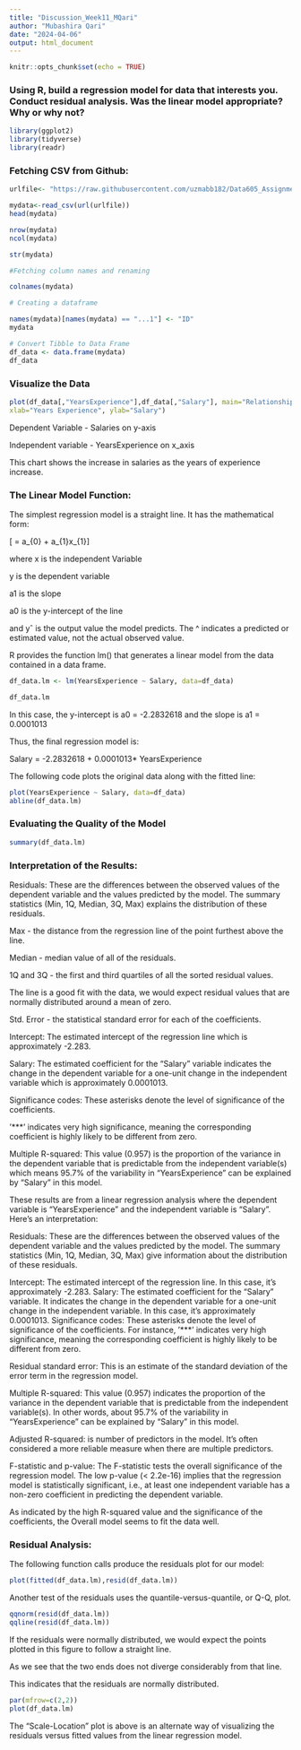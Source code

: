 ```yaml
---
title: "Discussion_Week11_MQari"
author: "Mubashira Qari"
date: "2024-04-06"
output: html_document
---
```


```r
knitr::opts_chunk$set(echo = TRUE)
```

### Using R, build a  regression model for data that interests you. Conduct residual analysis.  Was the linear model appropriate? Why or why not?

```r
library(ggplot2)
library(tidyverse)
library(readr)

```

### Fetching CSV from Github:

```r
urlfile<- "https://raw.githubusercontent.com/uzmabb182/Data605_Assignment/main/sal_by_exp.csv"

mydata<-read_csv(url(urlfile))
head(mydata)
```

```r
nrow(mydata)
ncol(mydata)

str(mydata)
```
```r
#Fetching column names and renaming

colnames(mydata)

```

```r
# Creating a dataframe

names(mydata)[names(mydata) == "...1"] <- "ID"
mydata
```

```r
# Convert Tibble to Data Frame
df_data <- data.frame(mydata)
df_data
```


### Visualize the Data

```r
plot(df_data[,"YearsExperience"],df_data[,"Salary"], main="Relationship Trend",
xlab="Years Experience", ylab="Salary")
```
Dependent Variable - Salaries on y-axis

Independent variable - YearsExperience on x_axis

This chart shows the increase in salaries as the years of experience increase.

### The Linear Model Function:

The simplest regression model is a straight line. It has the mathematical form: 


\[\hat{y} = a_{0} + a_{1}x_{1}\]

where x is the independent Variable

y is the dependent variable

a1 is the slope

a0 is the y-intercept of the line

and yˆ is the output value the model predicts. The ^ indicates a
predicted or estimated value, not the actual observed value.

R provides the function lm() that generates a linear model from the data
contained in a data frame.

```r
df_data.lm <- lm(YearsExperience ~ Salary, data=df_data)

df_data.lm

```
In this case, the y-intercept is a0 = -2.2832618 and the slope is a1 = 0.0001013

Thus, the final regression model is:

Salary = -2.2832618 + 0.0001013* YearsExperience

The following code plots the original data along with the fitted line:

```r
plot(YearsExperience ~ Salary, data=df_data)
abline(df_data.lm)

```

### Evaluating the Quality of the Model

```r
summary(df_data.lm)
```
### Interpretation of the Results:

Residuals: These are the differences between the observed values of the dependent variable and the values predicted by the model. The summary statistics (Min, 1Q, Median, 3Q, Max) explains the distribution of these residuals.

Max - the distance from the regression line of the point furthest above the line.

Median - median value of all of the residuals.

1Q and 3Q - the first and third quartiles of all the sorted residual values. 

The line is a good fit with the data, we would expect residual values that are normally distributed around a mean of zero.

Std. Error - the statistical standard error for each of the coefficients.

Intercept: The estimated intercept of the regression line which is approximately -2.283.

Salary: The estimated coefficient for the "Salary" variable indicates the change in the dependent variable for a one-unit change in the independent variable which is approximately 0.0001013.

Significance codes: These asterisks denote the level of significance of the coefficients.  

'***' indicates very high significance, meaning the corresponding coefficient is highly likely to be different from zero.

Multiple R-squared: This value (0.957) is the proportion of the variance in the dependent variable that is predictable from the independent variable(s) which means 95.7% of the variability in "YearsExperience" can be explained by "Salary" in this model.


These results are from a linear regression analysis where the dependent variable is "YearsExperience" and the independent variable is "Salary". Here's an interpretation:

Residuals: These are the differences between the observed values of the dependent variable and the values predicted by the model. The summary statistics (Min, 1Q, Median, 3Q, Max) give information about the distribution of these residuals.


Intercept: The estimated intercept of the regression line. In this case, it's approximately -2.283.
Salary: The estimated coefficient for the "Salary" variable. It indicates the change in the dependent variable for a one-unit change in the independent variable. In this case, it's approximately 0.0001013.
Significance codes: These asterisks denote the level of significance of the coefficients. For instance, '***' indicates very high significance, meaning the corresponding coefficient is highly likely to be different from zero.

Residual standard error: This is an estimate of the standard deviation of the error term in the regression model.

Multiple R-squared: This value (0.957) indicates the proportion of the variance in the dependent variable that is predictable from the independent variable(s). In other words, about 95.7% of the variability in "YearsExperience" can be explained by "Salary" in this model.

Adjusted R-squared: is number of predictors in the model. It's often considered a more reliable measure when there are multiple predictors.

F-statistic and p-value: The F-statistic tests the overall significance of the regression model. The low p-value (< 2.2e-16) implies that the regression model is statistically significant, i.e., at least one independent variable has a non-zero coefficient in predicting the dependent variable.

As indicated by the high R-squared value and the significance of the coefficients, the Overall model seems to fit the data well.

### Residual Analysis:

The following function calls produce the residuals plot for our model:

```r
plot(fitted(df_data.lm),resid(df_data.lm))
```
Another test of the residuals uses the quantile-versus-quantile, or Q-Q,
plot.

```r
qqnorm(resid(df_data.lm))
qqline(resid(df_data.lm))
```
If the residuals were normally distributed, we would expect the points
plotted in this figure to follow a straight line.

As we see that the two ends does not diverge considerably from that line. 

This indicates that the residuals are normally distributed. 

```r
par(mfrow=c(2,2))
plot(df_data.lm)
```
The “Scale-Location” plot is above is an alternate way of visualizing the residuals
versus fitted values from the linear regression model.
